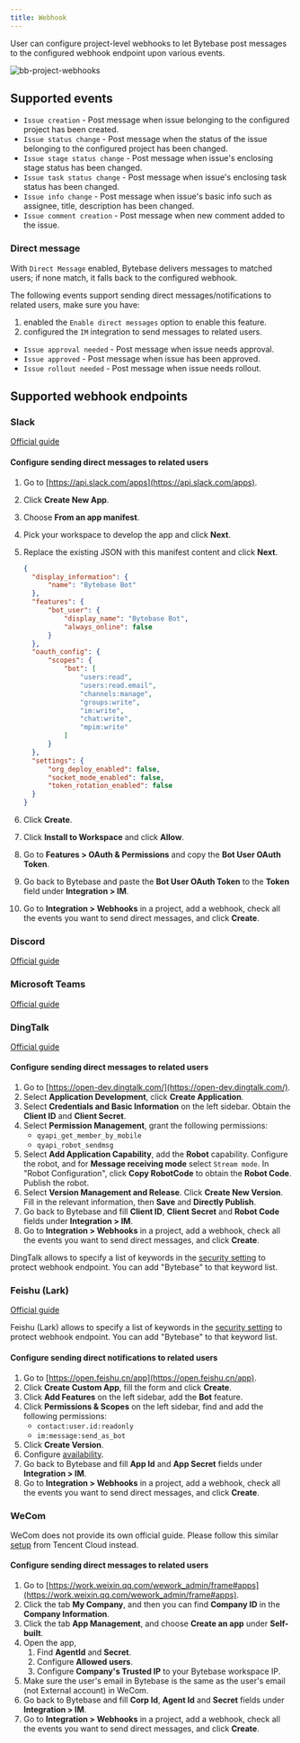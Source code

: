 ```yaml
---
title: Webhook
---
```


User can configure project-level webhooks to let Bytebase post messages to the configured webhook endpoint upon various events.

![bb-project-webhooks](/content/docs/change-database/webhook/bb-project-webhooks.webp)

## Supported events

- `Issue creation` - Post message when issue belonging to the configured project has been created.
- `Issue status change` - Post message when the status of the issue belonging to the configured project has been changed.
- `Issue stage status change` - Post message when issue's enclosing stage status has been changed.
- `Issue task status change` - Post message when issue's enclosing task status has been changed.
- `Issue info change` - Post message when issue's basic info such as assignee, title, description has been changed.
- `Issue comment creation` - Post message when new comment added to the issue.

### Direct message

<Note>

With `Direct Message` enabled, Bytebase delivers messages to matched users; if none match, it falls back to the configured webhook.

</Note>

The following events support sending direct messages/notifications to related users, make sure you have:

1. enabled the `Enable direct messages` option to enable this feature.
1. configured the `IM` integration to send messages to related users.

- `Issue approval needed` - Post message when issue needs approval.
- `Issue approved` - Post message when issue has been approved.
- `Issue rollout needed` - Post message when issue needs rollout.

## Supported webhook endpoints

### Slack

[Official guide](https://api.slack.com/messaging/webhooks)

#### Configure sending direct messages to related users

1. Go to [https://api.slack.com/apps](https://api.slack.com/apps).
1. Click **Create New App**.
1. Choose **From an app manifest**.
1. Pick your workspace to develop the app and click **Next**.
1. Replace the existing JSON with this manifest content and click **Next**.

   ```JSON
   {
     "display_information": {
         "name": "Bytebase Bot"
     },
     "features": {
         "bot_user": {
             "display_name": "Bytebase Bot",
             "always_online": false
         }
     },
     "oauth_config": {
         "scopes": {
             "bot": [
                 "users:read",
                 "users:read.email",
                 "channels:manage",
                 "groups:write",
                 "im:write",
                 "chat:write",
                 "mpim:write"
             ]
         }
     },
     "settings": {
         "org_deploy_enabled": false,
         "socket_mode_enabled": false,
         "token_rotation_enabled": false
     }
   }
   ```

1. Click **Create**.
1. Click **Install to Workspace** and click **Allow**.
1. Go to **Features > OAuth & Permissions** and copy the **Bot User OAuth Token**.
1. Go back to Bytebase and paste the **Bot User OAuth Token** to the **Token** field under **Integration > IM**.
1. Go to **Integration > Webhooks** in a project, add a webhook, check all the events you want to send direct messages, and click **Create**.

### Discord

[Official guide](https://support.discord.com/hc/en-us/articles/228383668-Intro-to-Webhooks)

### Microsoft Teams

[Official guide](https://docs.microsoft.com/en-us/microsoftteams/platform/webhooks-and-connectors/how-to/add-incoming-webhook)

### DingTalk

[Official guide](https://developers.dingtalk.com/document/robots/custom-robot-access)

#### Configure sending direct messages to related users

1. Go to [https://open-dev.dingtalk.com/](https://open-dev.dingtalk.com/).
1. Select **Application Development**, click **Create Application**.
1. Select **Credentials and Basic Information** on the left sidebar. Obtain the **Client ID** and **Client Secret**.
1. Select **Permission Management**, grant the following permissions:
   - `qyapi_get_member_by_mobile`
   - `qyapi_robot_sendmsg`
1. Select **Add Application Capability**, add the **Robot** capability. Configure the robot, and for **Message receiving mode** select `Stream mode`. In "Robot Configuration", click **Copy RobotCode** to obtain the **Robot Code**. Publish the robot.
1. Select **Version Management and Release**. Click **Create New Version**. Fill in the relevant information, then **Save** and **Directly Publish**.
1. Go back to Bytebase and fill **Client ID**, **Client Secret** and **Robot Code** fields under **Integration > IM**.
1. Go to **Integration > Webhooks** in a project, add a webhook, check all the events you want to send direct messages, and click **Create**.

<Info>

DingTalk allows to specify a list of keywords in the [security setting](https://developers.dingtalk.com/document/robots/customize-robot-security-settings) to protect webhook endpoint. You can add "Bytebase" to that keyword list.

</Info>

### Feishu (Lark)

[Official guide](https://www.feishu.cn/hc/zh-CN/articles/360024984973)

<Info>

Feishu (Lark) allows to specify a list of keywords in the [security setting](https://www.feishu.cn/hc/zh-CN/articles/360024984973#lineguid-RahdJr) to protect webhook endpoint. You can add "Bytebase" to that keyword list.

</Info>

#### Configure sending direct notifications to related users

1. Go to [https://open.feishu.cn/app](https://open.feishu.cn/app).
1. Click **Create Custom App**, fill the form and click **Create**.
1. Click **Add Features** on the left sidebar, add the **Bot** feature.
1. Click **Permissions & Scopes** on the left sidebar, find and add the following permissions:
   - `contact:user.id:readonly`
   - `im:message:send_as_bot`
1. Click **Create Version**.
1. Configure [availability](https://open.feishu.cn/document/home/introduction-to-scope-and-authorization/availability).
1. Go back to Bytebase and fill **App Id** and **App Secret** fields under **Integration > IM**.
1. Go to **Integration > Webhooks** in a project, add a webhook, check all the events you want to send direct messages, and click **Create**.

### WeCom

WeCom does not provide its own official guide. Please follow this similar [setup](https://intl.cloud.tencent.com/zh/document/product/614/39581) from Tencent Cloud instead.

#### Configure sending direct messages to related users

1. Go to [https://work.weixin.qq.com/wework_admin/frame#apps](https://work.weixin.qq.com/wework_admin/frame#apps).
1. Click the tab **My Company**, and then you can find **Company ID** in the **Company Information**.
1. Click the tab **App Management**, and choose **Create an app** under **Self-built**.
1. Open the app,
   1. Find **AgentId** and **Secret**.
   1. Configure **Allowed users**.
   1. Configure **Company's Trusted IP** to your Bytebase workspace IP.
1. Make sure the user's email in Bytebase is the same as the user's email (not External account) in WeCom.
1. Go back to Bytebase and fill **Corp Id**, **Agent Id** and **Secret** fields under **Integration > IM**.
1. Go to **Integration > Webhooks** in a project, add a webhook, check all the events you want to send direct messages, and click **Create**.
